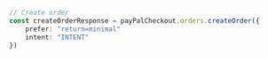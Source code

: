```typescript index.ts
// Create order
const createOrderResponse = payPalCheckout.orders.createOrder({
    prefer: "return=minimal"
    intent: "INTENT"
})
```